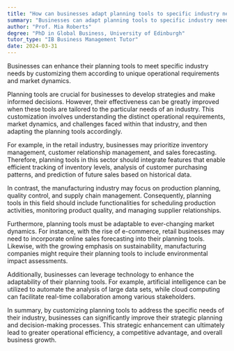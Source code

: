 ```yaml
---
title: "How can businesses adapt planning tools to specific industry needs?"
summary: "Businesses can adapt planning tools to specific industry needs by customising them based on unique operational requirements and market dynamics."
author: "Prof. Mia Roberts"
degree: "PhD in Global Business, University of Edinburgh"
tutor_type: "IB Business Management Tutor"
date: 2024-03-31
---
```


Businesses can enhance their planning tools to meet specific industry needs by customizing them according to unique operational requirements and market dynamics.

Planning tools are crucial for businesses to develop strategies and make informed decisions. However, their effectiveness can be greatly improved when these tools are tailored to the particular needs of an industry. This customization involves understanding the distinct operational requirements, market dynamics, and challenges faced within that industry, and then adapting the planning tools accordingly.

For example, in the retail industry, businesses may prioritize inventory management, customer relationship management, and sales forecasting. Therefore, planning tools in this sector should integrate features that enable efficient tracking of inventory levels, analysis of customer purchasing patterns, and prediction of future sales based on historical data.

In contrast, the manufacturing industry may focus on production planning, quality control, and supply chain management. Consequently, planning tools in this field should include functionalities for scheduling production activities, monitoring product quality, and managing supplier relationships.

Furthermore, planning tools must be adaptable to ever-changing market dynamics. For instance, with the rise of e-commerce, retail businesses may need to incorporate online sales forecasting into their planning tools. Likewise, with the growing emphasis on sustainability, manufacturing companies might require their planning tools to include environmental impact assessments.

Additionally, businesses can leverage technology to enhance the adaptability of their planning tools. For example, artificial intelligence can be utilized to automate the analysis of large data sets, while cloud computing can facilitate real-time collaboration among various stakeholders.

In summary, by customizing planning tools to address the specific needs of their industry, businesses can significantly improve their strategic planning and decision-making processes. This strategic enhancement can ultimately lead to greater operational efficiency, a competitive advantage, and overall business growth.
    